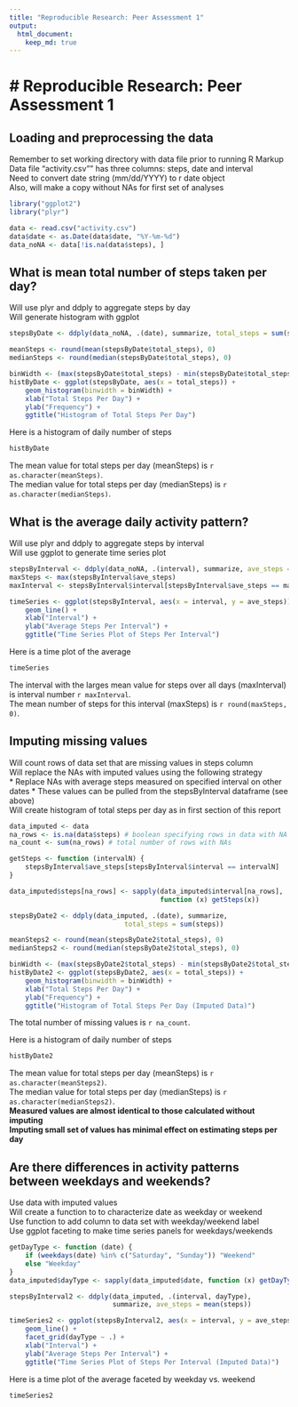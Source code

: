 ```yaml
---
title: "Reproducible Research: Peer Assessment 1"
output: 
  html_document:
    keep_md: true
---
```


# Reproducible Research:  Peer Assessment 1
===============================================================================


## Loading and preprocessing the data
Remember to set working directory with data file prior to running R Markup  
Data file "activity.csv"" has three columns: steps, date and interval  
Need to convert date string (mm/dd/YYYY) to r date object  
Also, will make a copy without NAs for first set of analyses  

```r
library("ggplot2")
library("plyr")

data <- read.csv("activity.csv")
data$date <- as.Date(data$date, "%Y-%m-%d")
data_noNA <- data[!is.na(data$steps), ]
```

## What is mean total number of steps taken per day?
Will use plyr and ddply to aggregate steps by day  
Will generate histogram with ggplot

```r
stepsByDate <- ddply(data_noNA, .(date), summarize, total_steps = sum(steps))

meanSteps <- round(mean(stepsByDate$total_steps), 0)
medianSteps <- round(median(stepsByDate$total_steps), 0)

binWidth <- (max(stepsByDate$total_steps) - min(stepsByDate$total_steps)) / 25
histByDate <- ggplot(stepsByDate, aes(x = total_steps)) + 
    geom_histogram(binwidth = binWidth) +
    xlab("Total Steps Per Day") +
    ylab("Frequency") +
    ggtitle("Histogram of Total Steps Per Day")                     
```

Here is a histogram of daily number of steps

```r
histByDate
```

The mean value for total steps per day (meanSteps)
 is `r as.character(meanSteps)`.  
The median value for total steps per day (medianSteps)
 is `r as.character(medianSteps)`.

## What is the average daily activity pattern?
Will use plyr and ddply to aggregate steps by interval  
Will use ggplot to generate time series plot

```r
stepsByInterval <- ddply(data_noNA, .(interval), summarize, ave_steps = mean(steps))
maxSteps <- max(stepsByInterval$ave_steps)
maxInterval <- stepsByInterval$interval[stepsByInterval$ave_steps == maxSteps][1]

timeSeries <- ggplot(stepsByInterval, aes(x = interval, y = ave_steps)) +
    geom_line() +
    xlab("Interval") +
    ylab("Average Steps Per Interval") +
    ggtitle("Time Series Plot of Steps Per Interval")                     
```

Here is a time plot of the average
```r
timeSeries
```

The interval with the larges mean value for steps over all days (maxInterval)
 is interval number `r maxInterval`.  
The mean number of steps for this interval (maxSteps) is 
 `r round(maxSteps, 0)`.

## Imputing missing values
Will count rows of data set that are missing values in steps column  
Will replace the NAs with imputed values using the following strategy  
* Replace NAs with average steps measured on specified interval on other dates
* These values can be pulled from the stepsByInterval dataframe (see above)  
Will create histogram of total steps per day as in first section of this report 

```r
data_imputed <- data
na_rows <- is.na(data$steps) # boolean specifying rows in data with NA values
na_count <- sum(na_rows) # total number of rows with NAs

getSteps <- function (intervalN) {
    stepsByInterval$ave_steps[stepsByInterval$interval == intervalN]
}

data_imputed$steps[na_rows] <- sapply(data_imputed$interval[na_rows], 
                                      function (x) getSteps(x))

stepsByDate2 <- ddply(data_imputed, .(date), summarize, 
                             total_steps = sum(steps))

meanSteps2 <- round(mean(stepsByDate2$total_steps), 0)
medianSteps2 <- round(median(stepsByDate2$total_steps), 0)

binWidth <- (max(stepsByDate2$total_steps) - min(stepsByDate2$total_steps)) / 25
histByDate2 <- ggplot(stepsByDate2, aes(x = total_steps)) + 
    geom_histogram(binwidth = binWidth) +
    xlab("Total Steps Per Day") +
    ylab("Frequency") +
    ggtitle("Histogram of Total Steps Per Day (Imputed Data)")                     
```

The total number of missing values is `r na_count`.  
  
Here is a histogram of daily number of steps

```r
histByDate2
```

The mean value for total steps per day (meanSteps)
 is `r as.character(meanSteps2)`.  
The median value for total steps per day (medianSteps)
 is `r as.character(medianSteps2)`.  
**Measured values are almost identical to those calculated without imputing**  
**Imputing small set of values has minimal effect on estimating steps per day**   
 

## Are there differences in activity patterns between weekdays and weekends?
Use data with imputed values  
Will create a function to to characterize date as weekday or weekend  
Use function to add column to data set with weekday/weekend label  
Use ggplot faceting to make time series panels for weekdays/weekends

```r
getDayType <- function (date) {
    if (weekdays(date) %in% c("Saturday", "Sunday")) "Weekend"
    else "Weekday"
}
data_imputed$dayType <- sapply(data_imputed$date, function (x) getDayType(x))

stepsByInterval2 <- ddply(data_imputed, .(interval, dayType), 
                          summarize, ave_steps = mean(steps))

timeSeries2 <- ggplot(stepsByInterval2, aes(x = interval, y = ave_steps)) +
    geom_line() +
    facet_grid(dayType ~ .) +
    xlab("Interval") +
    ylab("Average Steps Per Interval") +
    ggtitle("Time Series Plot of Steps Per Interval (Imputed Data)")                     
```

Here is a time plot of the average faceted by weekday vs. weekend
```r
timeSeries2
```

